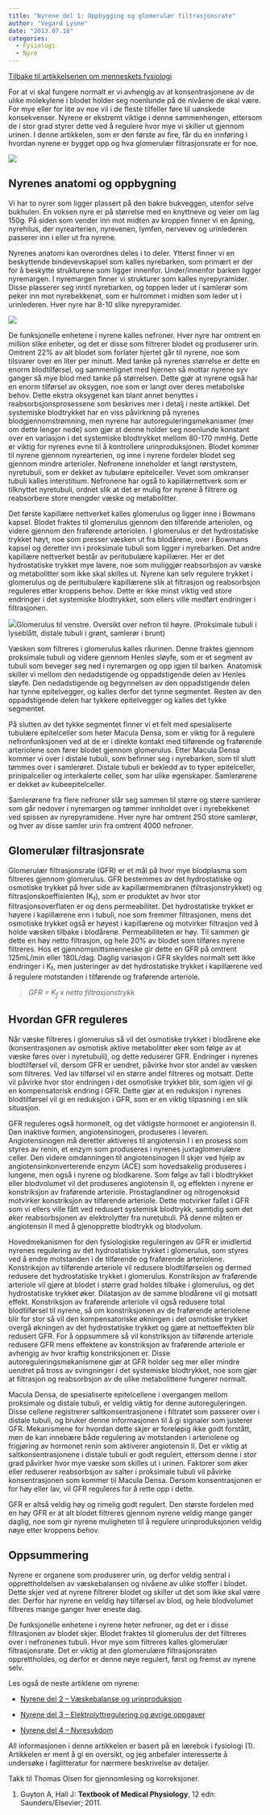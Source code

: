 ```yaml
---
title: "Nyrene del 1: Oppbygging og glomerulær filtrasjonsrate"
author: "Vegard Lysne"
date: "2013.07.18"
categories: 
  - Fysiologi
  - Nyre
---
```


[Tilbake til artikkelserien om menneskets fysiologi](../../fysiologi.html)

For at vi skal fungere normalt er vi avhengig av at konsentrasjonene av de ulike molekylene i blodet holder seg noenlunde på de nivåene de skal være. For mye eller for lite av noe vil i de fleste tilfeller føre til uønskede konsekvenser. Nyrene er ekstremt viktige i denne sammenhengen, ettersom de i stor grad styrer dette ved å regulere hvor mye vi skiller ut gjennom urinen. I denne artikkelen, som er den første av fire, får du en innføring i hvordan nyrene er bygget opp og hva glomerulær filtrasjonsrate er for noe.

![](images/clipboard-895948937.png)

## Nyrenes anatomi og oppbygning

Vi har to nyrer som ligger plassert på den bakre bukveggen, utenfor selve bukhulen. En voksen nyre er på størrelse med en knyttneve og veier om lag 150g. På siden som vender inn mot midten av kroppen finner vi en åpning, nyrehilus, der nyrearterien, nyrevenen, lymfen, nervevev og urinlederen passerer inn i eller ut fra nyrene.

Nyrenes anatomi kan overordnes deles i to deler. Ytterst finner vi en beskyttende bindevevskapsel som kalles nyrebarken, som primært er der for å beskytte strukturene som ligger innenfor. Under/innenfor barken ligger nyremargen. I nyremargen finner vi strukturer som kalles nyrepyramider. Disse plasserer seg inntil nyrebarken, og toppen leder ut i samlerør som peker inn mot nyrebekkenet, som er hulrommet i midten som leder ut i urinlederen. Hver nyre har 8-10 slike nyrepyramider.

![](images/clipboard-537764098.png)

De funksjonelle enhetene i nyrene kalles nefroner. Hver nyre har omtrent en million slike enheter, og det er disse som filtrerer blodet og produserer urin. Omtrent 22% av alt blodet som forlater hjertet går til nyrene, noe som tilsvarer over en liter per minutt. Med tanke på nyrenes størrelse er dette en enorm blodtilførsel, og sammenlignet med hjernen så mottar nyrene syv ganger så mye blod med tanke på størrelsen. Dette gjør at nyrene også har en enorm tilførsel av oksygen, noe som er langt over deres metabolske behov. Dette ekstra oksygenet kan blant annet benyttes i reabsorbsjonsprosessene som beskrives mer i detalj i neste artikkel. Det systemiske blodtrykket har en viss påvirkning på nyrenes blodgjennomstrømning, men nyrene har autoreguleringsmekanismer (mer om dette lenger nede) som gjør at denne holder seg noenlunde konstant over en variasjon i det systemiske blodtrykket mellom 80-170 mmHg. Dette er viktig for nyrenes evne til å kontrollere urinproduksjonen. Blodet kommer til nyrene gjennom nyrearterien, og inne i nyrene fordeler blodet seg gjennom mindre arterioler. Nefronene inneholder et langt rørstystem, nyretubuli, som er dekket av tubulære epitelceller. Vevet som omkranser tubuli kalles interstitium. Nefronene har også to kapillærnettverk som er tilknyttet nyretubuli, ordnet slik at det er mulig for nyrene å filtrere og reabsorbere store mengder væske og metabolitter.

Det første kapillære nettverket kalles glomerulus og ligger inne i Bowmans kapsel. Blodet fraktes til glomerulus gjennom den tilførende arteriolen, og videre gjennom den fraførende arteriolen. I glomerulus er det hydrostatiske trykket høyt, noe som presser væsken ut fra blodårene, over i Bowmans kapsel og deretter inn i proksimale tubuli som ligger i nyrebarken. Det andre kapillære nettverket består av peritubulære kapillærer. Her er det hydrostatiske trykket mye lavere, noe som muliggjør reabsorbsjon av væske og metabolitter som ikke skal skilles ut. Nyrene kan selv regulere trykket i glomerulus og de peritubulære kapillærene slik at filtrasjon og reabsorbsjon reguleres etter kroppens behov. Dette er ikke minst viktig ved store endringer i det systemiske blodtrykket, som ellers ville medført endringer i filtrasjonen.

![](images/clipboard-4250494475.png)Glomerulus til venstre. Oversikt over nefron til høyre. (Proksimale tubuli i lyseblått, distale tubuli i grønt, samlerør i brunt)

Væsken som filtreres i glomerulus kalles råurinen. Denne fraktes gjennom proksimale tubuli og videre gjennom Henles sløyfe, som er et segment av tubuli som beveger seg ned i nyremargen og opp igjen til barken. Anatomisk skiller vi mellom den nedadstigende og oppadstigende delen av Henles sløyfe. Den nedadstigende og begynnelsen av den oppadstigende delen har tynne epitelvegger, og kalles derfor det tynne segmentet. Resten av den oppadstigende delen har tykkere epitelvegger og kalles det tykke segmentet.

På slutten av det tykke segmentet finner vi et felt med spesialiserte tubulære epitelceller som heter Macula Densa, som er viktig for å regulere nefronfunksjonen ved at de er i direkte kontakt med tilførende og fraførende arteriolene som fører blodet gjennom glomerulus. Etter Macula Densa kommer vi over i distale tubuli, som befinner seg i nyrebarken, som til slutt tømmes over i samlerøret. Distale tubuli er bekledd av to typer epitelceller, prinipalceller og interkalerte celler, som har ulike egenskaper. Samlerørene er dekket av kubeepitelceller.

Samlerørene fra flere nefroner slår seg sammen til større og større samlerør som går nedover i nyremargen og tømmer innholdet over i nyrebekkenet ved spissen av nyrepyramidene. Hver nyre har omtrent 250 store samlerør, og hver av disse samler urin fra omtrent 4000 nefroner.

## Glomerulær filtrasjonsrate

Glomerulær filtrasjonsrate (GFR) er et mål på hvor mye blodplasma som filtreres gjennom glomerulus. GFR bestemmes av det hydrostatiske og osmotiske trykket på hver side av kapillærmembranen (filtrasjonstrykket) og filtrasjonskoeffisienten (K~f~), som er produktet av hvor stor filtrasjonsoverflaten er og dens permeabilitet. Det hydrostatiske trykket er høyere i kapillærene enn i tubuli, noe som fremmer filtrasjonen, mens det osmotiske trykket også er høyest i kapillærene og motvirker filtrasjon ved å holde væsken tilbake i blodårene. Permeabiliteten er høy. Til sammen gir dette en høy netto filtrasjon, og hele 20% av blodet som tilføres nyrene filtreres. Hos et gjennomsnittsmenneske gir dette en GFR på omtrent 125mL/min eller 180L/dag. Daglig variasjon i GFR skyldes normalt sett ikke endringer i K~f~, men justeringer av det hydrostatiske trykket i kapillærene ved å regulere motstanden i tilførende og fraførende arteriole.

> *GFR = K~f~ x netto filtrasjonstrykk*

## Hvordan GFR reguleres

Når væske filtreres i glomerulus så vil det osmotiske trykket i blodårene øke (konsentrasjonen av osmotisk aktive metabolitter øker som følge av at væske føres over i nyretubuli), og dette reduserer GFR. Endringer i nyrenes blodtilførsel vil, dersom GFR er uendret, påvirke hvor stor andel av væsken som filtreres. Ved lav tilførsel vil en større andel filtreres og motsatt. Dette vil påvirke hvor stor endringen i det osmotiske trykket blir, som igjen vil gi en kompensatorisk endring i GFR. Dette gjør at en reduksjon i nyrenes blodtilførsel vil gi en reduksjon i GFR, som er en viktig tilpasning i en slik situasjon.

GFR reguleres også hormonelt, og det viktigste hormonet er angiotensin II. Den inaktive formen, angiotensinogen, produseres i leveren. Angiotensinogen må deretter aktiveres til angiotensin I i en prosess som styres av renin, et enzym som produseres i nyrenes juxtaglomerulære celler. Den videre omdanningen til angiotensinogen II skjer ved hjelp av angiotensinkonverterende enzym (ACE) som hovedsakelig produseres i lungene, men også i nyrene og blodkarene. Som følge av fall i blodtrykket eller blodvolumet vil det produseres angiotensin II, og effekten i nyrene er konstriksjon av fraførende arteriole. Prostaglandiner og nitrogenoksid motvirker konstriksjon av tilførende arteriole. Dette motvirker fallet i GFR som vi ellers ville fått ved redusert systemisk blodtrykk, samtidig som det øker reabsorbsjonen av elektrolytter fra nuretubuli. På denne måten er angiotensin II med å gjenopprette blodtrykk og blodvolum.

Hovedmekanismen for den fysiologiske reguleringen av GFR er imidlertid nyrenes regulering av det hydrostatiske trykket i glomerulus, som styres ved å endre motstanden i de tilførende og fraførende arteriolene. Konstriksjon av tilførende arteriole vil redusere blodtilførselen og dermed redusere det hydrostatiske trykket i glomerulus. Konstriksjon av fraførende arteriole vil gjøre at blodet i større grad holdes tilbake i glomerulus, og det hydrostatiske trykket øker. Dilatasjon av de samme blodårene vil gi motsatt effekt. Konstriksjon av fraførende arteriole vil også redusere total blodtilførsel til nyrene, så om konstriksjonen av de fraførende arteriolene blir for stor så vil den kompensatoriske økningen i det osmotiske trykket overgå økningen av det hydrostatiske trykket og gjøre at nettoeffekten blir redusert GFR. For å oppsummere så vil konstriksjon av tilførende arteriole redusere GFR mens effektene av konstriksjon av fraførende arteriole er avhengig av hvor kraftig konstriksjonen er. Disse autoreguleringsmekanismene gjør at GFR holder seg mer eller mindre uendret på tross av svingninger i det systemiske blodtrykket, noe som gjør at filtrasjon og reabsorbsjon av de ulike metabolittene fungerer normalt.

Macula Densa, de spesialiserte epitelcellene i overgangen mellom proksimale og distale tubuli, er veldig viktig for denne autoreguleringen. Disse cellene registrerer saltkonsentrasjonene i filtratet som passerer over i distale tubuli, og bruker denne informasjonen til å gi signaler som justerer GFR. Mekanismene for hvordan dette skjer er foreløpig ikke godt forstått, men de kan innebære både regulering av motstanden i arteriolene og frigjøring av hormonet renin som aktiverer angiotensin II. Det er viktig at saltkonsentrasjonene i distale tubuli er godt regulert, ettersom denne i stor grad påvirker hvor mye væske som skilles ut i urinen. Faktorer som øker eller reduserer reabsorbsjon av salter i proksimale tubuli vil påvirke konsentrasjonen som kommer til Macula Densa. Dersom konsentrasjonen er for høy eller lav, vil GFR reguleres for å rette opp i dette.

GFR er altså veldig høy og rimelig godt regulert. Den største fordelen med en høy GFR er at alt blodet filtreres gjennom nyrene veldig mange ganger daglig, noe som gir nyrene muligheten til å regulere urinproduksjonen veldig nøye etter kroppens behov.

## Oppsummering

Nyrene er organene som produserer urin, og derfor veldig sentral i opprettholdelsen av væskebalansen og nivåene av ulike stoffer i blodet. Dette skjer ved at nyrene filtrerer blodet og skiller ut det som ikke skal være der. Derfor har nyrene en veldig høy tilførsel av blod, og hele blodvolumet filtreres mange ganger hver eneste dag.

De funksjonelle enhetene i nyrene heter nefroner, og det er i disse filtrasjonen av blodet skjer. Blodet fraktes til glomerulus der det filtreres over i nefronenes tubuli. Hvor mye som filtreres kalles glomerulær filtrasjonsrate. Det er viktig at den glomerulære filtrasjonsraten opprettholdes, og derfor er denne nøye regulert, først og fremst av nyrene selv.

Les også de neste artiklene om nyrene:

-   [Nyrene del 2 – Væskebalanse og urinproduksjon](nyre2.qmd "Nyrene del 2 – Urinproduksjon og væskebalanse")

-   [Nyrene del 3 – Elektrolyttregulering og øvrige oppgaver](nyre3.qmd "Nyrene del 3 – Elektrolyttstatus og andre funksjoner")

-   [Nyrene del 4 – Nyresykdom](nyre4.qmd "Nyrene del 4 – nyresykdom")

All informasjonen i denne artikkelen er basert på en lærebok i fysiologi (1). Artikkelen er ment å gi en oversikt, og jeg anbefaler interesserte å undersøke i faglitteratur for nærmere beskrivelse av detaljer.

Takk til Thomas Olsen for gjennomlesing og korreksjoner.

1.  Guyton A, Hall J: **Textbook of Medical Physiology**, 12 edn: Saunders/Elsevier; 2011.
